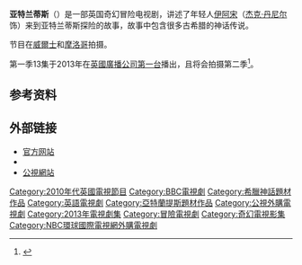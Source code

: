 {{Expand English|Atlantis (TV series)|tpercent=10}}
'''亚特兰蒂斯'''（{{lang-en|Atlantis}}）是一部英国奇幻冒险电视剧，讲述了年轻人[[伊阿宋|伊阿宋]]（[[杰克·丹尼尔|杰克·丹尼尔]]饰）来到亚特兰蒂斯探险的故事，故事中包含很多古希腊的神话传说。

节目在[[威爾士|威爾士]]和[[摩洛哥|摩洛哥]]拍摄。

第一季13集于2013年在[[英國廣播公司第一台|英國廣播公司第一台]]播出，且将会拍摄第二季<ref>{{cite web|last=Seat42f|title=Atlantis Renewed For Second Season|url=http://www.seat42f.com/atlantis-renewed-for-second-season.html|accessdate=27 October 2013|archive-date=2013-11-18|archive-url=https://web.archive.org/web/20131118112027/http://www.seat42f.com/atlantis-renewed-for-second-season.html|dead-url=no}}</ref>。

==参考资料==
<references />
==外部链接==
* [http://www.bbc.co.uk/programmes/b04q0g8s 官方网站]{{Wayback|url=http://www.bbc.co.uk/programmes/b04q0g8s |date=20141119010655 }} 
* {{Watch in Mainland China|腾讯视频|url=http://v.qq.com/detail/6/6ex4weodelwf4pp.html|title=亚特兰蒂斯}}
* [http://www.pts.org.tw/Atlantis/ 公視網站]{{Wayback|url=http://www.pts.org.tw/Atlantis/ |date=20141127045413 }}{{Zh-tw}}

{{DEFAULTSORT:Atlantis (TV series)}}
[[Category:2010年代英國電視節目|Category:2010年代英國電視節目]]
[[Category:BBC電視劇|Category:BBC電視劇]]
[[Category:希臘神話題材作品|Category:希臘神話題材作品]]
[[Category:英語電視劇|Category:英語電視劇]]
[[Category:亞特蘭提斯題材作品|Category:亞特蘭提斯題材作品]]
[[Category:公視外購電視劇|Category:公視外購電視劇]]
[[Category:2013年電視劇集|Category:2013年電視劇集]]
[[Category:冒險電視劇|Category:冒險電視劇]]
[[Category:奇幻電視影集|Category:奇幻電視影集]]
[[Category:NBC環球國際電視網外購電視劇|Category:NBC環球國際電視網外購電視劇]]